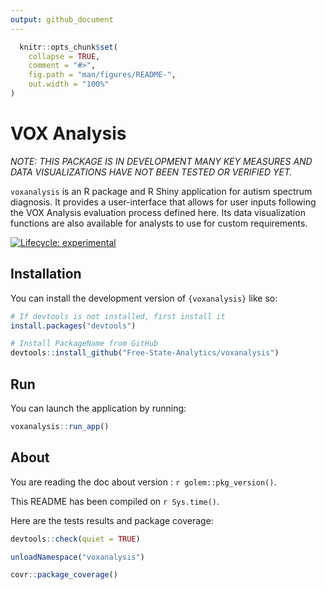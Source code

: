 ```yaml
---
output: github_document
---
```


<!-- README.md is generated from README.Rmd. Please edit that file -->

```r
  knitr::opts_chunk$set(
    collapse = TRUE,
    comment = "#>",
    fig.path = "man/figures/README-",
    out.width = "100%"
)
```

# VOX Analysis

*NOTE: THIS PACKAGE IS IN DEVELOPMENT MANY KEY MEASURES AND DATA VISUALIZATIONS HAVE NOT BEEN TESTED OR VERIFIED YET.*

`voxanalysis` is an R package and R Shiny application for autism spectrum diagnosis. It provides a user-interface that allows for user inputs following the VOX Analysis evaluation process defined here. Its data visualization functions are also available for analysts to use for custom requirements.

<!-- badges: start -->
[![Lifecycle: experimental](https://img.shields.io/badge/lifecycle-experimental-orange.svg)](https://lifecycle.r-lib.org/articles/stages.html#experimental)
<!-- badges: end -->

## Installation

You can install the development version of `{voxanalysis}` like so:

```r
# If devtools is not installed, first install it
install.packages("devtools")

# Install PackageName from GitHub
devtools::install_github("Free-State-Analytics/voxanalysis")

```

## Run

You can launch the application by running:

```r
voxanalysis::run_app()
```

## About

You are reading the doc about version : `r golem::pkg_version()`.

This README has been compiled on `r Sys.time()`.

Here are the tests results and package coverage:

```r
devtools::check(quiet = TRUE)
```

```r
unloadNamespace("voxanalysis")
```

```r
covr::package_coverage()
```
